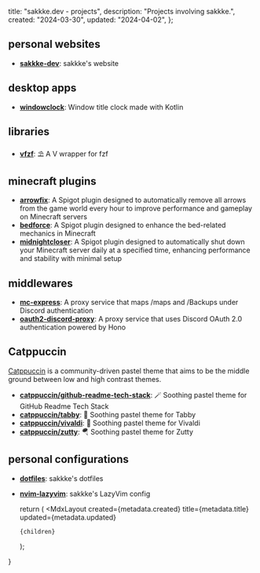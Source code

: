 
  title: "sakkke.dev - projects",
  description: "Projects involving sakkke.",
  created: "2024-03-30",
  updated: "2024-04-02",
};

## personal websites

- **[sakkke-dev](https://github.com/sakkke/sakkke-dev)**: sakkke's website

## desktop apps

- **[windowclock](https://github.com/sakkke/windowclock)**: Window title clock made with Kotlin

## libraries

- **[vfzf](https://github.com/sakkke/vfzf)**: ⛱️ A V wrapper for fzf

## minecraft plugins

- **[arrowfix](https://github.com/sakkke/arrowfix)**: A Spigot plugin designed to automatically remove all arrows from the game world every hour to improve performance and gameplay on Minecraft servers
- **[bedforce](https://github.com/sakkke/bedforce)**: A Spigot plugin designed to enhance the bed-related mechanics in Minecraft
- **[midnightcloser](https://github.com/sakkke/midnightcloser)**: A Spigot plugin designed to automatically shut down your Minecraft server daily at a specified time, enhancing performance and stability with minimal setup

## middlewares

- **[mc-express](https://github.com/sakkke/mc-express)**: A proxy service that maps /maps and /Backups under Discord authentication
- **[oauth2-discord-proxy](https://github.com/sakkke/oauth2-discord-proxy)**: A proxy service that uses Discord OAuth 2.0 authentication powered by Hono

## Catppuccin

[Catppuccin](https://catppuccin.com/) is a community-driven pastel theme that aims to be the middle ground between low and high contrast themes.

- **[catppuccin/github-readme-tech-stack](https://github.com/catppuccin/github-readme-tech-stack)**: 🪄 Soothing pastel theme for GitHub Readme Tech Stack
- **[catppuccin/tabby](https://github.com/catppuccin/tabby)**: 🌊 Soothing pastel theme for Tabby
- **[catppuccin/vivaldi](https://github.com/catppuccin/vivaldi)**: 🎻 Soothing pastel theme for Vivaldi
- **[catppuccin/zutty](https://github.com/catppuccin/zutty)**: 🪂 Soothing pastel theme for Zutty

## personal configurations

- **[dotfiles](https://github.com/sakkke/dotfiles)**: sakkke's dotfiles
- **[nvim-lazyvim](https://github.com/sakkke/nvim-lazyvim)**: sakkke's LazyVim config

  return (
    <MdxLayout
      created={metadata.created}
      title={metadata.title}
      updated={metadata.updated}
    >
      {children}
    </MdxLayout>
  );
}
